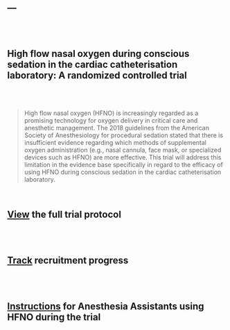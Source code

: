 ---
---
<br><br>

## High flow nasal oxygen during conscious sedation in the cardiac catheterisation laboratory: A randomized controlled trial

<br><br>

> High flow nasal oxygen (HFNO) is increasingly regarded as a promising technology for oxygen delivery in critical care and anesthetic management. The 2018 guidelines from the American Society of Anesthesiology for procedural sedation stated that there is insufficient evidence regarding which methods of supplemental oxygen administration (e.g., nasal cannula, face mask, or specialized devices such as HFNO) are more effective. This trial will address this limitation in the evidence base specifically in regard to the efficacy of using HFNO during conscious sedation in the cardiac catheterisation laboratory.

<br>

## <i class="fa fa-search fa-lg"></i>  [View](HFNO/Protocol.html) the full trial protocol

<br><br>

## <i class="fa fa-tasks fa-lg"></i>  [Track](https://sedationapps.shinyapps.io/HFNO-screening-dashboard/) recruitment progress

<br><br>

## <i class="fa fa-info fa-lg"></i>  [Instructions](https://www.aaronconway.dev/AA-instructions/#1) for Anesthesia Assistants using HFNO during the trial

</div>